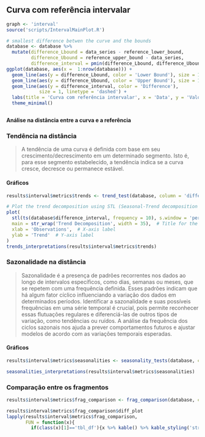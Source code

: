 ## Curva com referência intervalar {.tabset .tabset-fade .tabset-pills}

```r
graph <- 'interval'
source('scripts/IntervalMainPlot.R')
```

```r
# smallest difference betwen the curve and the bounds
database <- database %>% 
  mutate(difference_Lbound = data_series - reference_lower_bound,
         difference_Ubound = reference_upper_bound - data_series,
         difference_interval = pmin(difference_Lbound, difference_Ubound))
ggplot(database, aes(x =  1:nrow(database))) +
  geom_line(aes(y = difference_Lbound, color = 'Lower Bound'), size = 1) +
  geom_line(aes(y = difference_Ubound, color = 'Upper Bound'), size = 1) +
  geom_line(aes(y = difference_interval, color = 'Difference'), 
            size = 1, linetype = 'dashed') +
  labs(title = 'Curva com referência intervalar', x = 'Data', y = 'Valores') +
  theme_minimal()
```

```r
```

**Análise na distância entre a curva e a referência**

### Tendência na distância
> A tendência de uma curva é definida com base em seu crescimento/decrescimento em um determinado segmento. Isto é, para esse segmento estabelecido, a tendência indica se a curva cresce, decresce ou permanece estável.

#### **Gráficos**

```r
results$interval$metrics$trends <- trend_test(database, column = 'difference_interval')
```

```r
# Plot the trend decomposition using STL (Seasonal-Trend decomposition using Loess)
plot(
  stl(ts(database$difference_interval, frequency = 10), s.window = 'periodic')[["time.series"]][, 2],
  main = str_wrap('Trend Decomposition', width = 35),  # Title for the plot
  xlab = 'Observations',  # X-axis label
  ylab = 'Trend'  # Y-axis label
)
trends_interpretations(results$interval$metrics$trends)
```

### Sazonalidade na distância
>Sazonalidade é a presença de padrões recorrentes nos dados ao longo de intervalos específicos, como dias, semanas ou meses, que se repetem com uma frequência definida. Esses padrões indicam que há algum fator cíclico influenciando a variação dos dados em determinados períodos. Identificar a sazonalidade e suas possíveis frequências em uma série temporal é crucial, pois permite reconhecer essas flutuações regulares e diferenciá-las de outros tipos de variação, como tendências ou ruídos. A análise da frequência dos ciclos sazonais nos ajuda a prever comportamentos futuros e ajustar modelos de acordo com as variações temporais esperadas.
  
#### **Gráficos**

<!-- <details> -->
<!--   <summary>Click to See</summary> -->
```r
results$interval$metrics$seasonalities <- seasonality_tests(database, column = 'difference_ref_data')
```
<!-- </details>  -->

```r
seasonalities_interpretations(results$interval$metrics$seasonalities)
```

### Comparação entre os fragmentos

```r
results$interval$metrics$frag_comparison <- frag_comparison(database, column = 'difference_ref_data')
```

```r
results$interval$metrics$frag_comparison$diff_plot
lapply(results$interval$metrics$frag_comparison, 
       FUN = function(x){
         if(class(x)[1]=='tbl_df'){x %>% kable() %>% kable_styling('striped', full_width = F) %>% column_spec(1, width = '10em')}})
```
